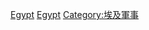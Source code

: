 {{Commonscat|Wars involving Egypt}}

[[Category:各國戰爭|Egypt]]
[[Category:非洲各國戰爭|Egypt]]
[[Category:埃及軍事|Category:埃及軍事]]